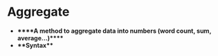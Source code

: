 # Aggregate

- ****************\*\*\*\*****************A method to aggregate data into numbers (word count, sum, average…)****************\*\*\*\*****************
- ************\*\*************Syntax************\*\*************
